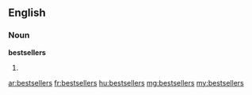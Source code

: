 ==English==

===Noun===
'''bestsellers'''

# {{plural of|bestseller}}

[[ar:bestsellers]]
[[fr:bestsellers]]
[[hu:bestsellers]]
[[mg:bestsellers]]
[[my:bestsellers]]